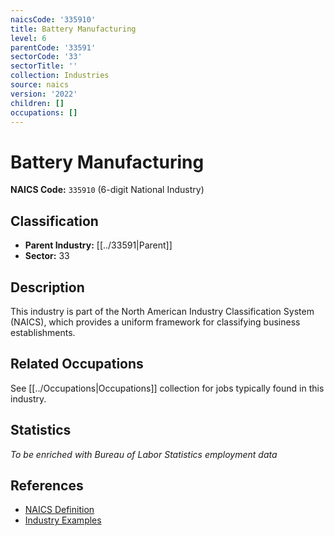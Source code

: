 ```yaml
---
naicsCode: '335910'
title: Battery Manufacturing
level: 6
parentCode: '33591'
sectorCode: '33'
sectorTitle: ''
collection: Industries
source: naics
version: '2022'
children: []
occupations: []
---
```

# Battery Manufacturing

**NAICS Code:** `335910` (6-digit National Industry)

## Classification

- **Parent Industry:** [[../33591|Parent]]
- **Sector:** 33

## Description

This industry is part of the North American Industry Classification System (NAICS), which provides a uniform framework for classifying business establishments.

## Related Occupations

See [[../Occupations|Occupations]] collection for jobs typically found in this industry.

## Statistics

*To be enriched with Bureau of Labor Statistics employment data*

## References

- [NAICS Definition](https://www.census.gov/naics/)
- [Industry Examples](https://www.census.gov/naics/2022NAICS/)
